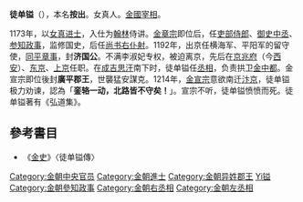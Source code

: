 '''徒单镒'''（{{bd|12世纪|？|1214年||catIdx=Tudan徒單鎰}}），本名'''按出'''。女真人。[[金國|金國]][[宰相|宰相]]。

1173年，以[[女真|女真]][[进士|进士]]，入仕为[[翰林|翰林]]侍讲。[[金章宗|金章宗]]即位后，任[[吏部侍郎|吏部侍郎]]、[[御史中丞|御史中丞]]、[[参知政事|参知政事]]，监修国史，后任[[尚书右仆射|尚书右仆射]]。1192年，出京任横海军、平阳军的留守使，[[同平章事|同平章事]]，封'''济国公'''。不满李淑妃专权，被迫离京，先后在[[京兆府|京兆府]]（今[[西安|西安]]）、[[辽阳|东京]]、[[上京|上京]]任职。在[[成吉思汗|成吉思汗]]南下时，徒单镒任[[丞相|丞相]]，负责拱卫[[金中都|金中都]]。金宣宗即位後封'''廣平郡王'''，世襲猛安謀克。1214年，[[金宣宗|金宣宗]]意欲南迁[[汴京|汴京]]，徒单镒极力劝谏，認為「'''銮辂一动，北路皆不守矣！'''」。宣宗不听，徒单镒愤愤而死。徒单镒著有《弘道集》。

==參考書目==
* 《[[金史|金史]]》〈徒单镒傳〉
{{金朝人物小作品}}

{{DEFAULTSORT:Tudan徒單鎰}}
[[Category:金朝中央官员|Category:金朝中央官员]]
[[Category:金朝進士|Category:金朝進士]]
[[Category:金朝异姓郡王|Category:金朝异姓郡王]]
[[Category:徒单氏|Yi镒]]
[[Category:金朝參知政事|Category:金朝參知政事]]
[[Category:金朝右丞相|Category:金朝右丞相]]
[[Category:金朝左丞相|Category:金朝左丞相]]